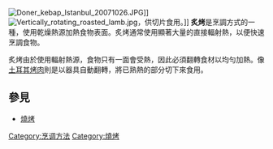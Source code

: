 {{unreferenced|time=2016-06-01T17:13:25+00:00}}
{{Incomplete|time=2020-10-17}}
[[File:Doner_kebap_Istanbul_20071026.JPG|thumb]]]]
[[File:Vertically_rotating_roasted_lamb.jpg|thumb]]，供切片食用。]]
'''炙烤'''是烹調方式的一種，使用乾燥熱源加熱食物表面。炙烤通常使用顯著大量的直接輻射熱，以便快速烹調食物。

炙烤由於使用輻射熱源，食物只有一面會受熱，因此必須翻轉食材以均勻加熱。像[[土耳其烤肉|土耳其烤肉]]則是以器具自動翻轉，將已熟熱的部分切下來食用。

==參見==
*[[燒烤|燒烤]]

{{Authority control}}
{{food-stub}}

[[Category:烹调方法|Category:烹调方法]]
[[Category:燒烤|Category:燒烤]]